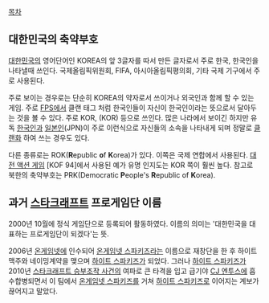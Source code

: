 [[목차]]

== 대한민국의 축약부호 ==
[[대한민국]]의 영어단어인 KOREA의 앞 3글자를 따서 만든 글자로서 주로 한국, 한국인을 나타낼때 쓰인다. 국제올림픽위원회, FIFA, 아시아올림픽평의회, 기타 국제 기구에서 주로 사용된다. 

주로 보이는 경우로는 단순히 KOREA의 약자로서 쓰이거나 외국인과 함께 할 수 있는 게임. 주로 [[FPS]]에서 클랜 태그 처럼 한국인들이 자신이 한국인이라는 뜻으로서 달아두는 것을 볼 수 있다. 주로 KOR, (KOR) 등으로 쓰인다. 많은 나라에서 보이긴 하지만 유독 [[한국인]]과 [[일본인]](JPN)이 주로 이런식으로 자신들의 소속을 나타내게 되며 정말로 [[클랜]]화 하여 쓰는 경우도 있다.

다른 종류로는 ROK('''R'''epublic '''o'''f '''K'''orea)가 있다. 이쪽은 국제 연합에서 사용된다. [[대전 액션 게임]] [KOF 94]에서 사용된 예가 유명 인지도는 KOR 쪽이 훨씬 높다. 참고로 북한의 축약부호는 PRK(Democratic '''P'''eople's '''R'''epublic of '''K'''orea).

== 과거 [[스타크래프트]] 프로게임단 이름 ==

2000년 10월에 정식 게임단으로 등록되어 활동하였다. 이름의 의미는 '대한민국을 대표하는 프로게임단이 되겠다'는 뜻.

2006년 [[온게임넷]]에 인수되어 [[온게임넷 스파키즈]]라는 이름으로 재창단을 한 후 하이트맥주와 네이밍계약을 맺으며 [[하이트 스파키즈]]가 되었다. 그러나 [[하이트 스파키즈]]가 2010년 [[스타크래프트 승부조작 사건]]의 여파로 큰 타격을 입고 급기야 [[CJ 엔투스]]에 흡수합병되면서 이 팀에서 [[온게임넷 스파키즈]]를 거쳐 [[하이트 스파키즈]]로 이어지는 계보가 끊어지고 말았다.
